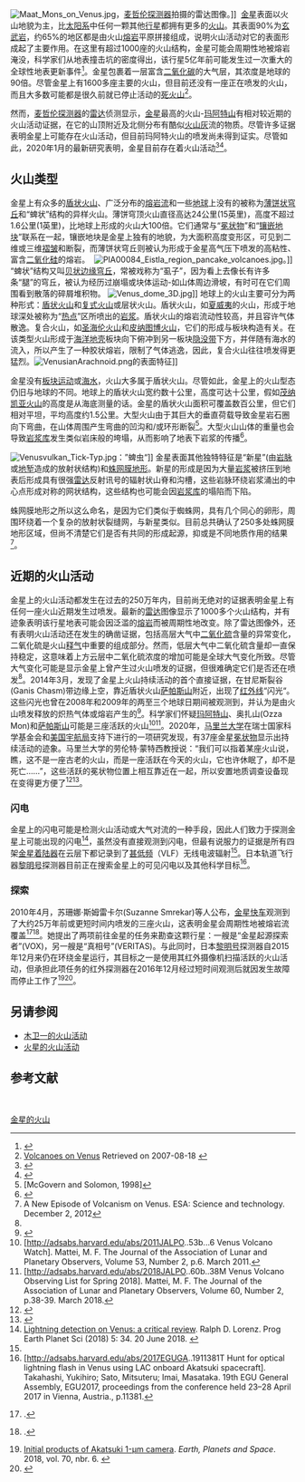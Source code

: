 [[Image:Maat_Mons_on_Venus.jpg|thumb]]，[[麦哲伦号金星探测器|麦哲伦探测器]]拍摄的雷达图像。]] 
[[金星|金星]]表面以火山地貌为主，比[[太阳系|太阳系]]中任何一颗其他[[行星|行星]]都拥有更多的[[火山|火山]]。其表面90%为[[玄武岩|玄武岩]]，约65%的地区都是由火山[[熔岩|熔岩]]平原拼接组成，说明火山活动对它的表面形成起了主要作用。在这里有超过1000座的火山结构，金星可能会周期性地被熔岩淹没，科学家们从地表撞击坑的密度得出，该行星5亿年前可能发生过一次重大的全球性地表更新事件<ref>{{cite web | author=D.L. Bindschadler | year = 1995 | url = http://www.agu.org/journals/rg/rg9504S/95RG00281/index.html | title = Magellan: A new view of Venus' geology and geophysics | publisher = American Geophysical Union | accessdate = 2007-09-13 }}</ref>。金星包裹着一层富含[[二氧化碳|二氧化碳]]的大气层，其浓度是地球的90倍。尽管金星上有1600多座主要的火山，但目前还没有一座正在喷发的火山，而且大多数可能都是很久前就已停止活动的[[死火山|死火山]]<ref>[http://volcano.und.edu/vwdocs/planet_volcano/venus/intro.html Volcanoes on Venus] Retrieved on 2007-08-18 {{webarchive |url=https://web.archive.org/web/20070817010156/http://volcano.und.edu/vwdocs/planet_volcano/venus/intro.html |date=August 17, 2007 }}</ref>。

然而，[[麦哲伦号金星探测器|麦哲伦探测器]]的[[雷达|雷达]]侦测显示，[[金星|金星]]最高的火山-[[马特山|玛阿特山]]有相对较近期的火山活动证据，在它的山顶附近及北侧分布有酷似[[火山灰|火山灰]]流的物质。尽管许多证据表明金星上可能存在火山活动，但目前玛阿特火山的喷发尚未得到证实。尽管如此，2020年1月的最新研究表明，金星目前存在着火山活动<ref name="NYT-20200109">{{cite news |last=Hall |first=Sannon |title=Volcanoes on Venus Might Still Be Smoking - Planetary science experiments on Earth suggest that the sun's second planet might have ongoing volcanic activity. |url=https://www.nytimes.com/2020/01/09/science/venus-volcanoes-active.html |date=9 January 2020 |work=[[The_New_York_Times|The New York Times]] |accessdate=10 January 2020 }}</ref><ref name="SCI-20200103">{{cite journal |author=Filiberto, Justin |title=Present-day volcanism on Venus as evidenced from weathering rates of olivine |date=3 January 2020 |journal=[[Science_(journal)|Science]] |volume=6 |number=1 |pages=eaax7445 |doi=10.1126/sciadv.aax7445 |pmid=31922004 |doi-access=free }}</ref>。 

== 火山类型 ==
金星上有众多的[[盾状火山|盾状火山]]、广泛分布的[[熔岩流|熔岩流]]和一些[[地球|地球]]上没有的被称为[[薄饼状穹丘|薄饼状穹丘]]和“蜱状”结构的异样火山。薄饼穹顶火山直径高达24公里(15英里)，高度不超过1.6公里(1英里)，比地球上形成的火山大100倍。它们通常与“[[冕状物|冕状物]]”和“[[镶嵌地块|镶嵌地块]]”联系在一起，镶嵌地块是金星上独有的地貌，为大面积高度变形区，可见到二维或三维[[褶皱|褶皱]]和断裂，而薄饼状穹丘则被认为形成于金星高气压下喷发的高粘性、富含[[二氧化硅|二氧化硅]]的熔岩。 
[[Image:PIA00084_Eistla_region_pancake_volcanoes.jpg|thumb]]。]]
“蜱状”结构又叫[[贝状边缘穹丘|贝状边缘穹丘]]，常被戏称为“虱子”，因为看上去像长有许多条“腿”的穹丘，被认为经历过崩塌或块体运动-如山体周边滑坡，有时可在它们周围看到散落的碎屑堆积物。 
[[File:Venus_dome_3D.jpg|thumb]]]]
地球上的火山主要可分为两种形式：[[盾状火山|盾状火山]]和[[复式火山|复式火山]]或层状火山。盾状火山，如[[夏威夷|夏威夷]]的火山，形成于地球深处被称为“[[热点_(地质学)|热点]]”区所喷出的[[岩浆|岩浆]]。盾状火山的熔岩流动性较高，并且容许气体散逸。复合火山，如[[圣海伦火山|圣海伦火山]]和[[皮纳图博火山|皮纳图博火山]]，它们的形成与板块构造有关。在该类型火山形成于[[海洋地壳|海洋地壳]]板块向下俯冲到另一板块[[隐没带|隐没带]]下方，并伴随有海水的流入，所以产生了一种胶状熔岩，限制了气体逃逸，因此，复合火山往往喷发得更猛烈。[[Image:VenusianArachnoid.png|thumb]]的表面特征]]

金星没有[[板块构造学|板块运动]]或[[海水|海水]]，火山大多属于盾状火山。尽管如此，金星上的火山型态仍旧与地球的不同。地球上的盾状火山宽约数十公里，高度可达十公里，假如[[茂纳凯亚火山|茂纳凯亚火山]]的高度是从海底测量的话。金星的盾状火山面积可覆盖数百公里，但它们相对平坦，平均高度约1.5公里。大型火山由于其巨大的垂直荷载导致金星岩石圈向下弯曲，在山体周围产生弯曲的凹沟和/或环形断裂<ref>[McGovern and Solomon, 1998]</ref>。大型火山山体的重量也会导致[[岩浆房|岩浆库]]发生类似岩床般的垮塌，从而影响了地表下岩浆的传播<ref>{{cite web | author = Galgana |display-authors=et al | year = 2011 | url = http://europa.agu.org/?view=article&uri=/journals/je/je1103/2010JE003654/2010JE003654.xml&t=2011,galgana | title = Evolution of large Venusian volcanoes | publisher = American Geophysical Union | accessdate = 2011-07-25}}</ref>。 

[[Image:Venusvulkan_Tick-Typ.jpg|thumb]]：”蜱虫“]]
金星表面其他独特特征是“新星”(由[[岩脉|岩脉]]或[[地堑|地堑]]造成的放射状结构)和[[蛛网膜地形|蛛网膜地形]]。新星的形成是因为大量[[岩浆|岩浆]]被挤压到地表后形成具有很强[[雷达|雷达]]反射讯号的辐射状山脊和沟槽，这些岩脉环绕岩浆涌出的中心点形成对称的网状结构，这些结构也可能会因[[岩浆房|岩浆库]]的塌陷而下陷。 

蛛网膜地形之所以这么命名，是因为它们类似于蜘蛛网，具有几个同心的卵形，周围环绕着一个复杂的放射状裂缝网，与新星类似。目前总共确认了250多处蛛网膜地形区域，但尚不清楚它们是否有共同的形成起源，抑或是不同地质作用的结果<ref name="New episode">A New Episode of Volcanism on Venus. ESA: Science and technology. December 2, 2012</ref>。

== 近期的火山活动 ==
金星上的火山活动都发生在过去的250万年内，目前尚无绝对的证据表明金星上有任何一座火山近期发生过喷发。最新的[[雷达|雷达]]图像显示了1000多个火山结构，并有迹象表明该行星地表可能会因泛滥的[[熔岩|熔岩]]而被周期性地改变。除了雷达图像外，还有表明火山活动还在发生的确凿证据，包括高层大气中[[二氧化硫|二氧化硫]]含量的异常变化，二氧化硫是火山[[释气|释气]]中重要的组成部分。然而，低层大气中二氧化硫含量却一直保持稳定，这意味着上方云层中二氧化硫浓度的增加可能是全球大气变化所致。尽管大气变化可能是显示金星上曾产生过火山喷发的证据，但很难确定它们是否还在喷发<ref name="New episode"/>。2014年3月，发现了金星上火山持续活动的首个直接证据，在甘尼斯裂谷(Ganis Chasm)带边缘上空，靠近盾状火山[[萨帕斯山|萨帕斯山]]附近，出现了[[红外线|红外线]]“闪光“。这些闪光也曾在2008年和2009年的两至三个地球日期间被观测到，并认为是由火山喷发释放的炽热气体或熔岩产生的<ref>{{cite web|title= Hot lava flows discovered on Venus|url=http://www.esa.int/Our_Activities/Space_Science/Venus_Express/Hot_lava_flows_discovered_on_Venus|year=2015}}</ref>。科学家们怀疑[[马特山|玛阿特山]]、奥扎山(Ozza Mon)和[[萨帕斯山|萨帕斯山]]可能是三座活跃的火山<ref>[http://adsabs.harvard.edu/abs/2011JALPO..53b...6 Venus Volcano Watch]. Mattei, M. F. The Journal of the Association of Lunar and Planetary Observers, Volume 53, Number 2, p.6. March 2011.</ref><ref>[http://adsabs.harvard.edu/abs/2018JALPO..60b..38M Venus Volcano Observing List for Spring 2018]. Mattei, M. F. The Journal of the Association of Lunar and Planetary Observers, Volume 60, Number 2, p.38-39. March 2018.</ref>。2020年，[[马里兰大学学院市分校|马里兰大学]]在瑞士国家科学基金会和[[美国国家航空航天局|美国宇航局]]支持下进行的一项研究发现，有37座金星[[冕状物|冕状物]]显示出持续活动的迹象。马里兰大学的劳伦特·蒙特西教授说：“我们可以指着某座火山说，瞧，这不是一座古老的火山，而是一座活跃在今天的火山，它也许休眠了，却不是死亡……”，这些活跃的冕状物位置上相互靠近在一起，所以安置地质调查设备现在变得更方便了<ref name="sfocus37">{{cite web|url=https://www.sciencefocus.com/news/venus-has-at-least-37-recently-active-volcanoes/ |author=Jason Goodyer |title=Venus has at least 37 recently-active volcanoes |publisher=BBC |date=25 July 2020 |accessdate=1 August 2020 |archiveurl = |archivedate = |url-status=live}}</ref><ref name="meaww37">{{cite web|url=https://meaww.com/venus-37-active-volcanoes-interior-planet-churning-scientists |author=Mihika Basu |title=37 active volcanoes found on Venus, scientists say this suggests planet's interior is still 'churning' |publisher=MEAWW |date=20 July 2020 |accessdate=1 August 2020 |archiveurl = |archivedate = |url-status=live}}</ref>。
 

===闪电===
金星上的闪电可能是检测火山活动或大气对流的一种手段，因此人们致力于探测金星上可能出现的闪电<ref name='Lorenz 2018'>[https://link.springer.com/article/10.1186/s40645-018-0181-x Lightning detection on Venus: a critical review]. Ralph D. Lorenz. Prog Earth Planet Sci (2018) 5: 34. 20 June 2018. {{doi|10.1186/s40645-018-0181-x}} </ref>，虽然没有直接观测到闪电，但最有说服力的证据是所有四架[[金星计划|金星着陆器]]在云层下都记录到了[[甚低频|甚低频]]（VLF）无线电波辐射<ref name='Lorenz 2018'/>。日本轨道飞行器[[破晓号|黎明号]]探测器目前正在搜索金星上的可见闪电以及其他科学目标<ref name=Takahashi>[http://adsabs.harvard.edu/abs/2017EGUGA..1911381T Hunt for optical lightning flash in Venus using LAC onboard Akatsuki spacecraft]. Takahashi, Yukihiro; Sato, Mitsuteru; Imai, Masataka. 19th EGU General Assembly, EGU2017, proceedings from the conference held 23–28 April 2017 in Vienna, Austria., p.11381.</ref>。

===探索===
2010年4月，苏珊娜·斯姆雷卡尔(Suzanne Smrekar)等人公布，[[金星快车|金星快车]]观测到了大约25万年前或更短时间内喷发的三座火山，这表明金星会周期性地被熔岩流覆盖<ref>{{Citation |last=Smrekar |first=Suzanne E. |last2=Stofan |first2=Ellen R. |last3=Mueller |first3=Nils |last4=Treiman |first4=Allan |last5=Elkins-Tanton |first5=Linda |last6=Helbert |first6=Joern |last7=Piccioni |first7=Giuseppe |last8=Drossart |first8=Pierre |title=Recent Hot-Spot Volcanism on Venus from VIRTIS Emissivity Data |journal=[[Science_(journal)|Science]] |volume=Forthcoming |issue= 5978|pages= 605–8|doi=10.1126/science.1186785 |pmid=20378775 |bibcode = 2010Sci...328..605S |year=2010 }}.</ref><ref>{{Citation |last=Overbye |first=Dennis |title=Spacecraft Spots Active Volcanoes on Venus |newspaper=[[New_York_Times|New York Times]] |date=April 9, 2010 |url=https://www.nytimes.com/2010/04/10/science/space/10venus.html }}.</ref>。她提出了两项前往金星的任务来勘查这颗行星：一艘是“金星起源探索者”(VOX)，另一艘是“真相号”(VERITAS)。与此同时，日本[[破晓号|黎明号]]探测器自2015年12月来仍在环绕金星运行，其目标之一是使用其红外摄像机扫描活跃的火山活动，但承担此项任务的红外探测器在2016年12月经过短时间观测后就因发生故障而停止工作了<ref name =1μm>[https://earth-planets-space.springeropen.com/articles/10.1186/s40623-017-0773-5\ Initial products of Akatsuki 1-μm camera]. ''Earth, Planets and Space''. 2018, vol. 70, nbr. 6. {{doi|10.1186/s40623-017-0773-5}}</ref><ref name=planet_c>{{cite web| url=http://www.jaxa.jp/projects/sat/planet_c/index_e.html| title=AKATSUKI orbit control at perihelion| publisher=JAXA| date=1 November 2011| accessdate=3 December 2011}}</ref>。
 

==另请参阅==
{{Commons category|金星的火山活动}}
*[[木卫一的火山活动|木卫一的火山活动]] 
*[[火星的火山活动|火星的火山活动]]
==参考文献==
{{reflist}}
{{Venus}}
 
[[Category:金星的火山|]]
 